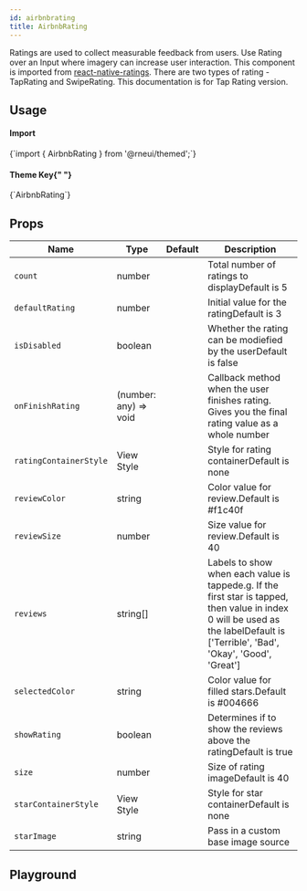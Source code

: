 ```yaml
---
id: airbnbrating
title: AirbnbRating
---
```



<IconsStyle />

Ratings are used to collect measurable feedback from users.
Use Rating over an Input where imagery can increase user interaction.
This component is imported from [react-native-ratings](https://github.com/Monte9/react-native-ratings).
There are two types of rating - TapRating and SwipeRating.
This documentation is for Tap Rating version.

## Usage

<div class="row inline-flex-center">
  <div class="col col--3">
    <h4>Import</h4>
  </div>
  <div class="col col--9">
    <CodeBlock>{`import { AirbnbRating } from '@rneui/themed';`}</CodeBlock>
  </div>
  <div class="col col--3">
    <h4>
      Theme Key{" "}
      <a href="../customizing#using-themeprovider">
        <BiInfoCircle />
      </a>
    </h4>
  </div>
  <div class="col col--9">
    <CodeBlock>{`AirbnbRating`}</CodeBlock>
  </div>
</div>

<Usage />

## Props

<div class='table-responsive'>

| Name                   | Type                  | Default | Description                                                                                                                                                                      |
| ---------------------- | --------------------- | ------- | -------------------------------------------------------------------------------------------------------------------------------------------------------------------------------- |
| `count`                | number                |         | Total number of ratings to displayDefault is 5                                                                                                                                   |
| `defaultRating`        | number                |         | Initial value for the ratingDefault is 3                                                                                                                                         |
| `isDisabled`           | boolean               |         | Whether the rating can be modiefied by the userDefault is false                                                                                                                  |
| `onFinishRating`       | (number: any) => void |         | Callback method when the user finishes rating. Gives you the final rating value as a whole number                                                                                |
| `ratingContainerStyle` | View Style            |         | Style for rating containerDefault is none                                                                                                                                        |
| `reviewColor`          | string                |         | Color value for review.Default is #f1c40f                                                                                                                                        |
| `reviewSize`           | number                |         | Size value for review.Default is 40                                                                                                                                              |
| `reviews`              | string[]              |         | Labels to show when each value is tappede.g. If the first star is tapped, then value in index 0 will be used as the labelDefault is ['Terrible', 'Bad', 'Okay', 'Good', 'Great'] |
| `selectedColor`        | string                |         | Color value for filled stars.Default is #004666                                                                                                                                  |
| `showRating`           | boolean               |         | Determines if to show the reviews above the ratingDefault is true                                                                                                                |
| `size`                 | number                |         | Size of rating imageDefault is 40                                                                                                                                                |
| `starContainerStyle`   | View Style            |         | Style for star containerDefault is none                                                                                                                                          |
| `starImage`            | string                |         | Pass in a custom base image source                                                                                                                                               |

</div>

## Playground

<Play />
